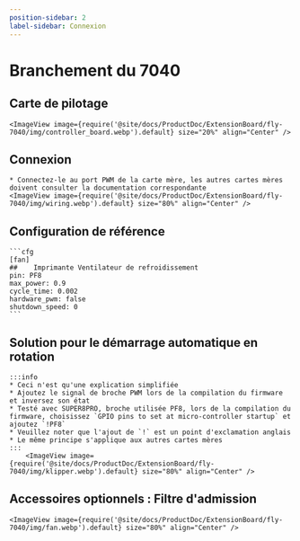 ```yaml
---
position-sidebar: 2
label-sidebar: Connexion
---
```





# Branchement du 7040

## Carte de pilotage

    <ImageView image={require('@site/docs/ProductDoc/ExtensionBoard/fly-7040/img/controller_board.webp').default} size="20%" align="Center" />


## Connexion

    * Connectez-le au port PWM de la carte mère, les autres cartes mères doivent consulter la documentation correspondante
    <ImageView image={require('@site/docs/ProductDoc/ExtensionBoard/fly-7040/img/wiring.webp').default} size="80%" align="Center" />

## Configuration de référence

    ```cfg
    [fan]
    ##    Imprimante Ventilateur de refroidissement 
    pin: PF8
    max_power: 0.9
    cycle_time: 0.002
    hardware_pwm: false
    shutdown_speed: 0
    ```

## Solution pour le démarrage automatique en rotation

    :::info
    * Ceci n'est qu'une explication simplifiée
    * Ajoutez le signal de broche PWM lors de la compilation du firmware et inversez son état
    * Testé avec SUPER8PRO, broche utilisée PF8, lors de la compilation du firmware, choisissez `GPIO pins to set at micro-controller startup` et ajoutez `!PF8`
    * Veuillez noter que l'ajout de `!` est un point d'exclamation anglais
    * Le même principe s'applique aux autres cartes mères
    :::
        <ImageView image={require('@site/docs/ProductDoc/ExtensionBoard/fly-7040/img/klipper.webp').default} size="80%" align="Center" />


## Accessoires optionnels : Filtre d'admission

    <ImageView image={require('@site/docs/ProductDoc/ExtensionBoard/fly-7040/img/fan.webp').default} size="80%" align="Center" />
